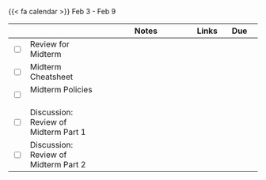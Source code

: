 {{< fa calendar >}} Feb 3 - Feb 9


<table class="table-striped text-left table-bordered" align = "center">

  <thead>
    <th style="width:  3%"></th>
    <th style="width:  30%"></th>
    <th style="width:  40%">Notes</th>
    <th style="width:  8%">Links</th>
    <th style="width:  15%">Due</th>
  </thead>

  <tr>
    <td><input type="checkbox" /></td>
    <td> Review for Midterm&nbsp; &nbsp; </td>
    <td></td>
    <td></td>
    <td></td>
  </tr>
  
  <tr>
    <td><input type="checkbox" /></td>
    <td> Midterm Cheatsheet &nbsp; &nbsp; </td>
    <td></td>
    <td><a href="https://mdogucu.github.io/stats67a-wi25-slides/others/midterm/cheatsheet.pdf" target ="_blank"> <i class="fas fa-book" aria-hidden="true"
            title="External Link to Slides" target = "_blank"></i></td>
    <td></td>
  </tr>
  
  <tr>
    <td><input type="checkbox" /></td>
    <td> Midterm Policies &nbsp; &nbsp; </td>
    <td></td>
    <td><a href="https://mdogucu.github.io/stats67a-wi25-slides/others/midterm/cover.pdf" target ="_blank"> <i class="fas fa-book" aria-hidden="true"
            title="External Link to Slides" target = "_blank"></i></td>
    <td></td>
  </tr>
  
  
  <tr>
    <td><input type="checkbox" /></td>
    <td> Discussion: Review of Midterm Part 1&nbsp; &nbsp; </td>
    <td> </td>
    <td><a href="https://uci.yuja.com/V/Video?v=12348428&node=53939332&a=43852125" target ="_blank"> <i class="fas fa-video" aria-hidden="true"
            title="External Link to Video" target = "_blank"></i> </td>
    <td></td>
  </tr>
  
  <tr>
    <td><input type="checkbox" /></td>
    <td> Discussion: Review of Midterm Part 2&nbsp; &nbsp; </td>
    <td> </td>
    <td><a href="https://uci.yuja.com/V/Video?v=12348433&node=53939341&a=111059665" target ="_blank"> <i class="fas fa-video" aria-hidden="true"
            title="External Link to Video" target = "_blank"></i> </td>
    <td></td>
  </tr>
  
    
        
</table>